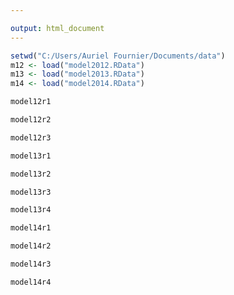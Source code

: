 ```yaml
---

output: html_document
---
```


```r
setwd("C:/Users/Auriel Fournier/Documents/data")
m12 <- load("model2012.RData") 
m13 <- load("model2013.RData")
m14 <- load("model2014.RData")

model12r1

model12r2

model12r3

model13r1

model13r2

model13r3

model13r4

model14r1

model14r2

model14r3

model14r4

```